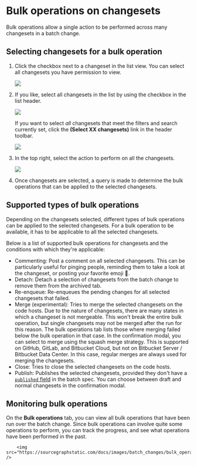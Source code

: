 # Bulk operations on changesets

Bulk operations allow a single action to be performed across many changesets in a batch change.

## Selecting changesets for a bulk operation

1. Click the checkbox next to a changeset in the list view. You can select all changesets you have permission to view.

    <img src="https://sourcegraphstatic.com/docs/images/batch_changes/select_changeset.png" />
1. If you like, select all changesets in the list by using the checkbox in the list header.

    <img src="https://sourcegraphstatic.com/docs/images/batch_changes/select_all_changesets_in_view.png" />

    If you want to select _all_ changesets that meet the filters and search currently set, click the **(Select XX changesets)** link in the header toolbar.

    <img src="https://sourcegraphstatic.com/docs/images/batch_changes/select_all_changesets.png" />
1. In the top right, select the action to perform on all the changesets.

    <img src="https://sourcegraphstatic.com/docs/images/batch_changes/select_bulk_operation_type.png" />

1. Once changesets are selected, a query is made to determine the bulk operations that can be applied to the selected changesets.

## Supported types of bulk operations

Depending on the changesets selected, different types of bulk operations can be applied to the selected changesets. For a bulk operation to be available, it has to be applicable to all the selected changesets.

Below is a list of supported bulk operations for changesets and the conditions with which they're applicable:

- Commenting: Post a comment on all selected changesets. This can be particularly useful for pinging people, reminding them to take a look at the changeset, or posting your favorite emoji 🦡.
- Detach: Detach a selection of changesets from the batch change to remove them from the archived tab.
- Re-enqueue: Re-enqueues the pending changes for all selected changesets that failed.
- Merge (experimental): Tries to merge the selected changesets on the code hosts. Due to the nature of changesets, there are many states in which a changeset is not mergeable. This won't break the entire bulk operation, but single changesets may not be merged after the run for this reason. The bulk operations tab lists those where merging failed below the bulk operation in that case. In the confirmation modal, you can select to merge using the squash merge strategy. This is supported on GitHub, GitLab, and Bitbucket Cloud, but not on Bitbucket Server / Bitbucket Data Center. In this case, regular merges are always used for merging the changesets.
- Close: Tries to close the selected changesets on the code hosts.
- Publish: Publishes the selected changesets, provided they don't have a [`published` field](../references/batch_spec_yaml_reference.md#changesettemplate-published) in the batch spec. You can choose between draft and normal changesets in the confirmation modal.

## Monitoring bulk operations

On the **Bulk operations** tab, you can view all bulk operations that have been run over the batch change. Since bulk operations can involve quite some operations to perform, you can track the progress, and see what operations have been performed in the past.

        <img src="https://sourcegraphstatic.com/docs/images/batch_changes/bulk_operations_tab.png" />
